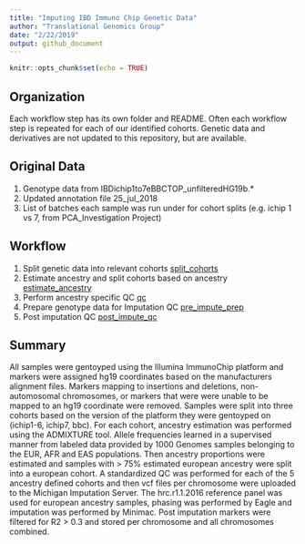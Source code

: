 ```yaml
---
title: "Imputing IBD Immuno Chip Genetic Data"
author: "Translational Genomics Group"
date: "2/22/2019"
output: github_document
---
```


```r
knitr::opts_chunk$set(echo = TRUE)
```

## Organization
Each workflow step has its own folder and README. Often each workflow step is repeated for each of our identified cohorts. Genetic data and derivatives are not updated to this repository, but are available. 

## Original Data
1. Genotype data from IBDichip1to7eBBCTOP_unfilteredHG19b.* 
2. Updated annotation file 25_jul_2018
3. List of batches each sample was run under for cohort splits (e.g. ichip 1 vs 7, from PCA_Investigation Project)

## Workflow

1. Split genetic data into relevant cohorts [split_cohorts](workflow/1.split_cohorts/)
2. Estimate ancestry and split cohorts based on ancestry [estimate_ancestry](workflow/2.estimate_ancestry/)
3. Perform ancestry specific QC [qc](wokflow/3.qc/)
4. Prepare genotype data for Imputation QC [pre_impute_prep](workflow/4.pre_impute_prep/)
5. Post imputation QC [post_impute_qc](workflow/5.post_impute_qc/)

## Summary
All samples were gentoyped using the Illumina ImmunoChip platform and markers were assigned hg19 coordinates based on the manufacturers alignment files. Markers mapping to insertions and deletions, non-automosomal chromosomes, or markers that were were unable to be mapped to an hg19 coordinate were removed. Samples were split into three cohorts based on the version of the platform they were gentoyped on (ichip1-6, ichip7, bbc). For each cohort, ancestry estimation was performed using the ADMIXTURE tool. Allele frequencies learned in a supervised manner from labeled data provided by 1000 Genomes samples belonging to the EUR, AFR and EAS populations. Then ancestry proportions were estimated and samples with > 75% estimated european ancestry were split into a european cohort. A standardized QC was performed for each of the 5 ancestry defined cohorts and then vcf files per chromosome were uploaded to the Michigan Imputation Server. The hrc.r1.1.2016 reference panel was used for european ancestry samples, phasing was performed by Eagle and imputation was performed by Minimac. Post imputation markers were filtered for R2 > 0.3 and stored per chromosome and all chromosomes combined. 